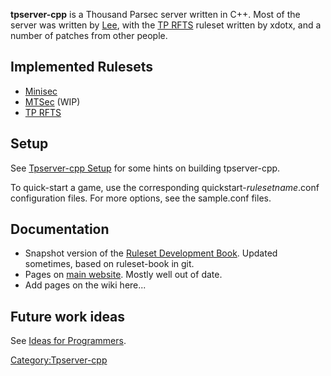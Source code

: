 '''tpserver-cpp''' is a Thousand Parsec server written in C++. Most of the server was written by [[User:Lee Begg|Lee]], with the [[TP RFTS]] ruleset written by xdotx, and a number of patches from other people.

==Implemented Rulesets==
* [[Minisec]]
* [[MTSec]] (WIP)
* [[TP RFTS]]

==Setup==
See [[Tpserver-cpp Setup]] for some hints on building tpserver-cpp.

To quick-start a game, use the corresponding quickstart-''rulesetname''.conf configuration files. For more options, see the sample.conf files.

==Documentation==

* Snapshot version of the [http://code.thousandparsec.net/~lee/ruleset-book.pdf Ruleset Development Book]. Updated sometimes, based on ruleset-book in git. 
* Pages on [http://www.thousandparsec.net/tp/dev/documents/tpserver-cpp main website]. Mostly well out of date.
* Add pages on the wiki here...

==Future work ideas==
See [[Ideas for Programmers]].

[[Category:Tpserver-cpp]]